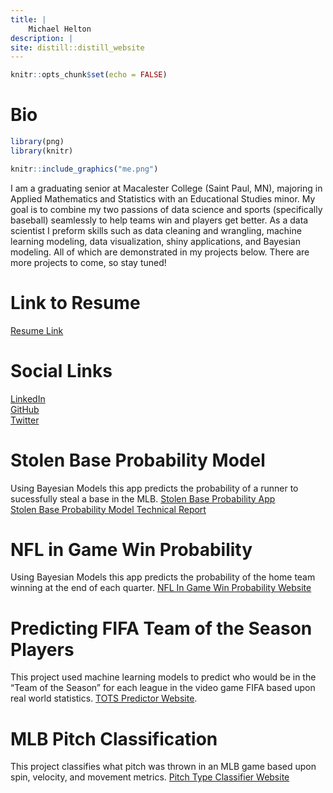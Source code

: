 ```yaml
---
title: |
    Michael Helton
description: |
site: distill::distill_website
---
```


```r
knitr::opts_chunk$set(echo = FALSE)
```

# Bio

```r
library(png)
library(knitr)
```

::: {.floatting}

```r
knitr::include_graphics("me.png")
```

I am a graduating senior at Macalester College (Saint Paul, MN), majoring in Applied Mathematics and Statistics with an Educational Studies minor.  My goal is to combine my two passions of data science and sports (specifically baseball) seamlessly to help teams win and players get better.  As a data scientist I preform skills such as data cleaning and wrangling, machine learning modeling, data visualization, shiny applications, and Bayesian modeling.  All of which are demonstrated in my projects below.  There are more projects to come, so stay tuned!

:::

# Link to Resume
[Resume Link](https://github.com/michaelhetlo/Resume/blob/main/Michael%20Helton%20Resume%202021.pdf)

# Social Links
[LinkedIn](https://www.linkedin.com/in/michaelhelton156/)\
[GitHub](https://github.com/michaelhetlo)\
[Twitter](https://twitter.com/michaelhelto)\

# Stolen Base Probability Model
Using Bayesian Models this app predicts the probability of a runner to sucessfully steal a base in the MLB. [Stolen Base Probability App](https://michaelhelton.shinyapps.io/StolenBaseProbability/)\
[Stolen Base Probability Model Technical Report](https://stolenbaseprobability.netlify.app/)

# NFL in Game Win Probability
 Using Bayesian Models this app predicts the probability of the home team winning at the end of each quarter. [NFL In Game Win Probability Website](https://michaelhelton.shinyapps.io/FootballPredictionApp/)

# Predicting FIFA Team of the Season Players
 This project used machine learning models to predict who would be in the "Team of the Season" for each league in the video game FIFA based upon real world statistics. [TOTS Predictor Website](https://totspredictor.netlify.app/).

# MLB Pitch Classification
 This project classifies what pitch was thrown in an MLB game based upon spin, velocity, and movement metrics. [Pitch Type Classifier Website](https://pitchpredictormachinelearning.netlify.app/)
